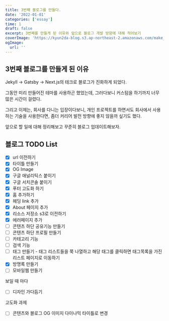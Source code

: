 ```yaml
---
title: 3번째 블로그를 만들다.
date: '2022-01-01'
categories: ['essay']
time: 1
draft: false
excerpt: 3번째를 만들게 된 이유와 앞으로 블로그 개발 방향에 대해 적어보기
coverImage: 'https://kyun2da-blog.s3.ap-northeast-2.amazonaws.com/make_blog.png'
ogImage:
  url: ''
---
```


## 3번째 블로그를 만들게 된 이유

Jekyll -> Gatsby -> Next.js의 테크로 블로그가 진화하게 되었다.

그동안 미리 만들어진 테마를 사용하곤 했었는데, 그러다보니 커스텀을 하기까지 너무 많은 시간이 걸렸다.

그리고 이제는, 회사를 다니는 입장이다보니, 개인 프로젝트를 하면서도 회사에서 사용하는 기술을 사용한다면, 좀더 커리어 발전 방향에 좋지 않을까 싶기도 했다.

앞으로 할 일에 대해 정리해보고 꾸준히 블로그 업데이트해보자.

## 블로그 TODO List

- [x] url 이전하기
- [x] 타이틀 만들기
- [x] OG Image
- [x] 구글 애널리틱스 붙이기
- [x] 구글 서치콘솔 붙이기
- [x] 푸터 고도화 하기
- [x] 홈 추가하기
- [x] 헤딩 link 추가
- [x] About 페이지 추가
- [x] 리소스 저장소 s3로 이전하기
- [x] 에러페이지 추가
- [ ] 콘텐츠 하단 공유기능 만들기
- [ ] 콘텐츠 하단 프로필 만들기
- [ ] 카테고리 기능
- [ ] 검색 기능
- [ ] 태그 만들기 - 태그 리스트들을 쭉 나열하고 해당 태그를 클릭하면 태그목록을 가진 리스트 페이지로 이동하기
- [x] 방명록 만들기
- [ ] 모바일웹 만들기

보일 때 마다

- [ ] 디자인 가다듬기

고도화 과제

- [ ] 콘텐츠와 블로그 OG 이미지 다이나믹 타이틀로 변경
